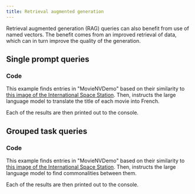 ```yaml
---
title: Retrieval augmented generation
---
```



Retrieval augmented generation (RAG) queries can also benefit from use of named vectors. The benefit comes from an improved retrieval of data, which can in turn improve the quality of the generation.

## <i class="fa-solid fa-chalkboard"></i> Single prompt queries

### <i class="fa-solid fa-code"></i> Code

This example finds entries in "MovieNVDemo" based on their similarity to [this image of the International Space Station](https://upload.wikimedia.org/wikipedia/commons/thumb/0/04/International_Space_Station_after_undocking_of_STS-132.jpg/440px-International_Space_Station_after_undocking_of_STS-132.jpg). Then, instructs the large language model to translate the title of each movie into French.

Each of the results are then printed out to the console.

<FilteredTextBlock
  text={PyCode}
  startMarker="# SinglePromptGeneration"
  endMarker="# END SinglePromptGeneration"
  language="py"
/>

## <i class="fa-solid fa-chalkboard"></i> Grouped task queries

### <i class="fa-solid fa-code"></i> Code

This example finds entries in "MovieNVDemo" based on their similarity to [this image of the International Space Station](https://upload.wikimedia.org/wikipedia/commons/thumb/0/04/International_Space_Station_after_undocking_of_STS-132.jpg/440px-International_Space_Station_after_undocking_of_STS-132.jpg). Then, instructs the large language model to find commonalities between them.

Each of the results are then printed out to the console.

<FilteredTextBlock
  text={PyCode}
  startMarker="# GroupedTaskGeneration"
  endMarker="# END GroupedTaskGeneration"
  language="py"
/>


<GiscusDocComment />
